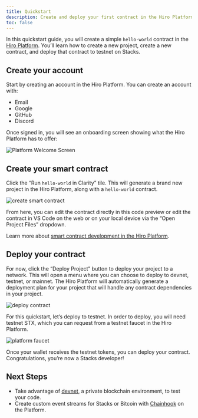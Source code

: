 ```yaml
---
title: Quickstart
description: Create and deploy your first contract in the Hiro Platform.
toc: false
---
```


In this quickstart guide, you will create a simple `hello-world` contract in the [Hiro Platform](https://platform.hiro.so/). You’ll learn how to create a new project, create a new contract, and deploy that contract to testnet on Stacks.

## Create your account

Start by creating an account in the Hiro Platform. You can create an account with:

- Email
- Google
- GitHub
- Discord

Once signed in, you will see an onboarding screen showing what the Hiro Platform has to offer:

![Platform Welcome Screen](./images/Platform-Welcome.png)

## Create your smart contract

Click the “Run `hello-world` in Clarity” tile. This will generate a brand new project in the Hiro Platform, along with a `hello-world` contract.

![create smart contract](./images/project-contract.png)

From here, you can edit the contract directly in this code preview or edit the contract in VS Code on the web or on your local device via the “Open Project Files” dropdown.

Learn more about [smart contract development in the Hiro Platform](/stacks/platform/guides/build-contracts).

## Deploy your contract

For now, click the “Deploy Project” button to deploy your project to a network. This will open a menu where you can choose to deploy to devnet, testnet, or mainnet. The Hiro Platform will automatically generate a deployment plan for your project that will handle any contract dependencies in your project.

![deploy contract](./images/deploy-contract.png)

For this quickstart, let’s deploy to testnet. In order to deploy, you will need testnet STX, which you can request from a testnet faucet in the Hiro Platform.

![platform faucet](./images/platform-testnet-faucet.png)

Once your wallet receives the testnet tokens, you can deploy your contract. Congratulations, you’re now a Stacks developer!

## Next Steps

- Take advantage of [devnet](stacks/platform/guides/devnet), a private blockchain environment, to test your code.
- Create custom event streams for Stacks or Bitcoin with [Chainhook](stacks/platform/guides/create-chainhooks) on the Platform.
